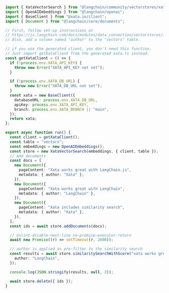```typescript
import { XataVectorSearch } from "@langchain/community/vectorstores/xata";
import { OpenAIEmbeddings } from "@langchain/openai";
import { BaseClient } from "@xata.io/client";
import { Document } from "@langchain/core/documents";

// First, follow set-up instructions at
// https://js.langchain.com/docs/modules/data_connection/vectorstores/integrations/xata
// Also, add a column named "author" to the "vectors" table.

// if you use the generated client, you don't need this function.
// Just import getXataClient from the generated xata.ts instead.
const getXataClient = () => {
  if (!process.env.XATA_API_KEY) {
    throw new Error("XATA_API_KEY not set");
  }

  if (!process.env.XATA_DB_URL) {
    throw new Error("XATA_DB_URL not set");
  }
  const xata = new BaseClient({
    databaseURL: process.env.XATA_DB_URL,
    apiKey: process.env.XATA_API_KEY,
    branch: process.env.XATA_BRANCH || "main",
  });
  return xata;
};

export async function run() {
  const client = getXataClient();
  const table = "vectors";
  const embeddings = new OpenAIEmbeddings();
  const store = new XataVectorSearch(embeddings, { client, table });
  // Add documents
  const docs = [
    new Document({
      pageContent: "Xata works great with LangChain.js",
      metadata: { author: "Xata" },
    }),
    new Document({
      pageContent: "Xata works great with LangChain",
      metadata: { author: "LangChain" },
    }),
    new Document({
      pageContent: "Xata includes similarity search",
      metadata: { author: "Xata" },
    }),
  ];
  const ids = await store.addDocuments(docs);

  // eslint-disable-next-line no-promise-executor-return
  await new Promise((r) => setTimeout(r, 2000));

  // author is applied as pre-filter to the similarity search
  const results = await store.similaritySearchWithScore("xata works great", 6, {
    author: "LangChain",
  });

  console.log(JSON.stringify(results, null, 2));

  await store.delete({ ids });
}
```
